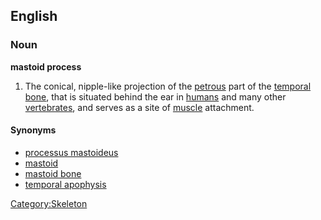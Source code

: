 {{wikipedia}}
==English==
===Noun===
'''mastoid process'''

# The conical, nipple-like projection of the [[petrous]] part of the [[temporal bone]], that is situated behind the ear in [[human]]s and many other [[vertebrate]]s, and serves as a site of [[muscle]] attachment.

====Synonyms====
* [[processus mastoideus]]
* [[mastoid]]
* [[mastoid bone]]
* [[temporal apophysis]]

[[Category:Skeleton]]
